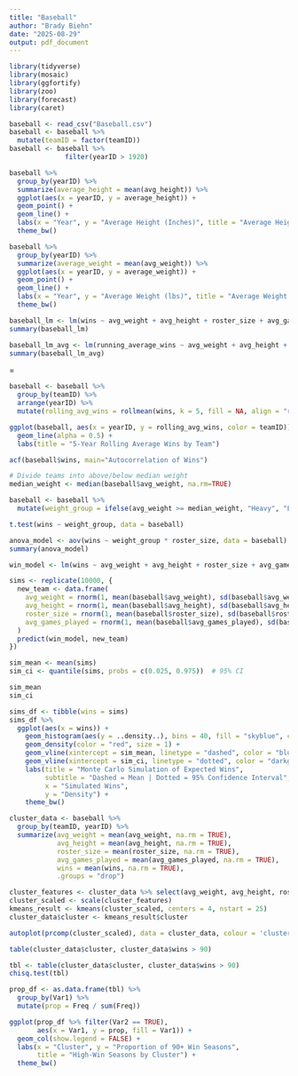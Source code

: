 ```yaml
---
title: "Baseball"
author: "Brady Biehn"
date: "2025-08-29"
output: pdf_document
---
```

```r
library(tidyverse)
library(mosaic)
library(ggfortify)
library(zoo)
library(forecast)
library(caret)
```

```r
baseball <- read_csv("Baseball.csv")
baseball <- baseball %>%
  mutate(teamID = factor(teamID))
baseball <- baseball %>%
              filter(yearID > 1920)
``` 
```r
baseball %>%
  group_by(yearID) %>%
  summarize(average_height = mean(avg_height)) %>%
  ggplot(aes(x = yearID, y = average_height)) +
  geom_point() +
  geom_line() +
  labs(x = "Year", y = "Average Height (Inches)", title = "Average Height by Year") +
  theme_bw()
```

```r
baseball %>%
  group_by(yearID) %>%
  summarize(average_weight = mean(avg_weight)) %>%
  ggplot(aes(x = yearID, y = average_weight)) +
  geom_point() +
  geom_line() +
  labs(x = "Year", y = "Average Weight (lbs)", title = "Average Weight by Year") +
  theme_bw()
```

```r
baseball_lm <- lm(wins ~ avg_weight + avg_height + roster_size + avg_games_played, data = baseball)
summary(baseball_lm)
```
```r
baseball_lm_avg <- lm(running_average_wins ~ avg_weight + avg_height + roster_size + avg_games_played, data = baseball)
summary(baseball_lm_avg)
```
=
```r
baseball <- baseball %>%
  group_by(teamID) %>%
  arrange(yearID) %>%
  mutate(rolling_avg_wins = rollmean(wins, k = 5, fill = NA, align = "right"))

ggplot(baseball, aes(x = yearID, y = rolling_avg_wins, color = teamID)) +
  geom_line(alpha = 0.5) +
  labs(title = "5-Year Rolling Average Wins by Team")
```



```r
acf(baseball$wins, main="Autocorrelation of Wins")

```




```r
# Divide teams into above/below median weight
median_weight <- median(baseball$avg_weight, na.rm=TRUE)

baseball <- baseball %>%
  mutate(weight_group = ifelse(avg_weight >= median_weight, "Heavy", "Light"))

t.test(wins ~ weight_group, data = baseball)
```

```r
anova_model <- aov(wins ~ weight_group * roster_size, data = baseball)
summary(anova_model)
```
```r
win_model <- lm(wins ~ avg_weight + avg_height + roster_size + avg_games_played, data = baseball)

```


```r
sims <- replicate(10000, {
  new_team <- data.frame(
    avg_weight = rnorm(1, mean(baseball$avg_weight), sd(baseball$avg_weight)),
    avg_height = rnorm(1, mean(baseball$avg_height), sd(baseball$avg_height)),
    roster_size = rnorm(1, mean(baseball$roster_size), sd(baseball$roster_size)),
    avg_games_played = rnorm(1, mean(baseball$avg_games_played), sd(baseball$avg_games_played))
  )
  predict(win_model, new_team)
})
```

```r
sim_mean <- mean(sims)
sim_ci <- quantile(sims, probs = c(0.025, 0.975))  # 95% CI

sim_mean
sim_ci

```
```r
sims_df <- tibble(wins = sims)
sims_df %>%
  ggplot(aes(x = wins)) +
    geom_histogram(aes(y = ..density..), bins = 40, fill = "skyblue", color = "black", alpha = 0.6) +
    geom_density(color = "red", size = 1) +
    geom_vline(xintercept = sim_mean, linetype = "dashed", color = "blue", size = 1) +
    geom_vline(xintercept = sim_ci, linetype = "dotted", color = "darkgreen", size = 1) +
    labs(title = "Monte Carlo Simulation of Expected Wins",
         subtitle = "Dashed = Mean | Dotted = 95% Confidence Interval",
         x = "Simulated Wins",
         y = "Density") +
    theme_bw()
```
```r
cluster_data <- baseball %>%
  group_by(teamID, yearID) %>%
  summarize(avg_weight = mean(avg_weight, na.rm = TRUE),
            avg_height = mean(avg_height, na.rm = TRUE),
            roster_size = mean(roster_size, na.rm = TRUE),
            avg_games_played = mean(avg_games_played, na.rm = TRUE),
            wins = mean(wins, na.rm = TRUE),
            .groups = "drop")
```
```r
cluster_features <- cluster_data %>% select(avg_weight, avg_height, roster_size, avg_games_played)
cluster_scaled <- scale(cluster_features)
kmeans_result <- kmeans(cluster_scaled, centers = 4, nstart = 25)
cluster_data$cluster <- kmeans_result$cluster
```
```r
autoplot(prcomp(cluster_scaled), data = cluster_data, colour = 'cluster')
```
```r
table(cluster_data$cluster, cluster_data$wins > 90)

```


```r
tbl <- table(cluster_data$cluster, cluster_data$wins > 90)
chisq.test(tbl)
```


```r
prop_df <- as.data.frame(tbl) %>%
  group_by(Var1) %>%
  mutate(prop = Freq / sum(Freq))

ggplot(prop_df %>% filter(Var2 == TRUE),
       aes(x = Var1, y = prop, fill = Var1)) +
  geom_col(show.legend = FALSE) +
  labs(x = "Cluster", y = "Proportion of 90+ Win Seasons",
       title = "High-Win Seasons by Cluster") +
  theme_bw()
```














